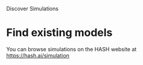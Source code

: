 Discover Simulations

# Find existing models

You can browse simulations on the HASH website at https://hash.ai/simulation
